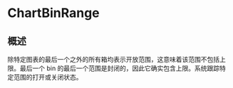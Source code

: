 # ChartBinRange

<ToBePolishedAfterTranslation />

<OriginalSource
  title="ChartBinRange"
  url="https://developer.apple.com/documentation/charts/chartbinrange"
  summary="图表的单个 bin 代表的数据范围"
/>

## 概述

除特定图表的最后一个之外的所有箱均表示开放范围，这意味着该范围不包括上限。最后一个 bin 的最后一个范围是封闭的，因此它确实包含上限。系统跟踪特定范围的打开或关闭状态。
